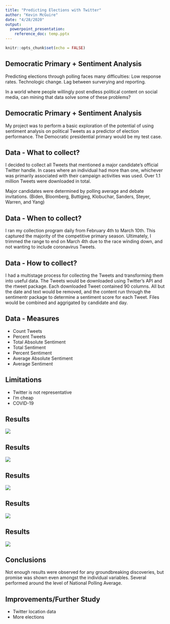 ```yaml
---
title: "Predicting Elections with Twitter"
author: "Kevin McGuire"
date: "4/28/2020"
output:
  powerpoint_presentation:
    reference_doc: temp.pptx
---
```


```r
knitr::opts_chunk$set(echo = FALSE)
```

## Democratic Primary + Sentiment Analysis

Predicting elections through polling faces many difficulties: Low response rates. Technologic change. Lag between surverying and reporting. 

In a world where people willingly post endless political content on social media, can mining that data solve some of these problems?

## Democratic Primary + Sentiment Analysis

My project was to perform a basic exploration of the potential of using sentiment analysis on political Tweets as a predictor of election performance. The Democratic presidential primary would be my test case.

## Data - What to collect?

I decided to collect all Tweets that mentioned a major candidate's official Twitter handle. In cases where an individual had more than one, whichever was primarily associated with their campaign activities was used. Over 1.1 million Tweets were downloaded in total.

Major candidates were determined by polling average and debate invitations. (Biden, Bloomberg, Buttigieg, Klobuchar, Sanders, Steyer, Warren, and Yang)

## Data - When to collect?

I ran my collection program daily from February 4th to March 10th. This captured the majority of the competitive primary season. Ultimately, I trimmed the range to end on March 4th due to the race winding down, and not wanting to include coronavirus Tweets.

## Data - How to collect?

I had a multistage process for collecting the Tweets and transforming them into useful data. The Tweets would be downloaded using Twitter's API and the rtweet package. Each downloaded Tweet contained 90 columns. All but the date and text would be removed, and the content run through the sentimentr package to determine a sentiment score for each Tweet. Files would be combined and aggrigated by candidate and day.

## Data - Measures

- Count Tweets
- Percent Tweets
- Total Absolute Sentiment
- Total Sentiment
- Percent Sentiment
- Average Absolute Sentiment
- Average Sentiment

## Limitations

- Twitter is not representative
- I'm cheap
- COVID-19

## Results

![](results.png)

## Results
![](npa.png)

## Results
![](as.png)

## Results
![](pt.png)

## Results

![](cor.png)

## Conclusions

Not enough results were observed for any groundbreaking discoveries, but promise was shown even amongst the individual variables. Several performed around the level of National Polling Average.

## Improvements/Further Study

- Twitter location data
- More elections
